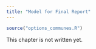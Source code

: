 ---
title: "Model for Final Report"
---

```{r options_communes, include=FALSE}
source("options_communes.R")
```

<div class="important">
This chapter is not written yet.
</div>


